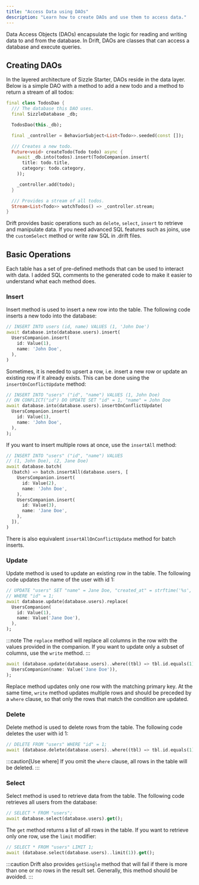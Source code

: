```yaml
---
title: "Access Data using DAOs"
description: "Learn how to create DAOs and use them to access data."
---
```


Data Access Objects (DAOs) encapsulate the logic for reading and writing data to and from the database.
In Drift, DAOs are classes that can access a database and execute queries.

## Creating DAOs

In the layered architecture of Sizzle Starter, DAOs reside in the data layer.
Below is a simple DAO with a method to add a new todo and a method to return a stream of all todos:

```dart
final class TodosDao {
  /// The database this DAO uses.
  final SizzleDatabase _db;

  TodosDao(this._db);

  final _controller = BehaviorSubject<List<Todo>>.seeded(const []);

  /// Creates a new todo.
  Future<void> createTodo(Todo todo) async {
    await _db.into(todos).insert(TodoCompanion.insert(
      title: todo.title,
      category: todo.category,
    ));

    _controller.add(todo);
  }

  /// Provides a stream of all todos.
  Stream<List<Todo>> watchTodos() => _controller.stream;
}
```

Drift provides basic operations such as `delete`, `select`, `insert` to retrieve and manipulate data.
If you need advanced SQL features such as joins, use the `customSelect` method or write raw SQL in .drift files.

## Basic Operations

Each table has a set of pre-defined methods that can be used to interact with data.
I added SQL comments to the generated code to make it easier to understand what each method does.

### Insert

Insert method is used to insert a new row into the table.
The following code inserts a new todo into the database:

```dart
// INSERT INTO users (id, name) VALUES (1, 'John Doe')
await database.into(database.users).insert(
  UsersCompanion.insert(
    id: Value(1),
    name: 'John Doe',
  ),
)
```

Sometimes, it is needed to upsert a row, i.e. insert a new row or update an existing row if it already exists.
This can be done using the `insertOnConflictUpdate` method:

```dart
// INSERT INTO "users" ("id", "name") VALUES (1, John Doe)
// ON CONFLICT("id") DO UPDATE SET "id" = 1, "name" = John Doe
await database.into(database.users).insertOnConflictUpdate(
  UsersCompanion.insert(
    id: Value(1),
    name: 'John Doe',
  ),
);
```

If you want to insert multiple rows at once, use the `insertAll` method:

```dart
// INSERT INTO "users" ("id", "name") VALUES 
// (1, John Doe), (2, Jane Doe)
await database.batch(
  (batch) => batch.insertAll(database.users, [
    UsersCompanion.insert(
      id: Value(2),
      name: 'John Doe',
    ),
    UsersCompanion.insert(
      id: Value(3),
      name: 'Jane Doe',
    ),
  ]),
)
```

There is also equivalent `insertAllOnConflictUpdate` method for batch inserts.

### Update

Update method is used to update an existing row in the table.
The following code updates the name of the user with id 1:

```dart
// UPDATE "users" SET "name" = Jane Doe, "created_at" = strftime('%s', 'now'), "updated_at" = strftime('%s', 'now')
// WHERE "id" = 1;
await database.update(database.users).replace(
  UsersCompanion(
    id: Value(1),
    name: Value('Jane Doe'),
  ),
);
```

:::note
The `replace` method will replace all columns in the row with the values provided in the companion.
If you want to update only a subset of columns, use the `write` method.
:::

```dart
await (database.update(database.users)..where((tbl) => tbl.id.equals(1))).write(
  UsersCompanion(name: Value('Jane Doe')),
);
```

Replace method updates only one row with the matching primary key.
At the same time, `write` method updates multiple rows and should be preceded by a `where` clause, so that only the rows that match the condition are updated.

### Delete

Delete method is used to delete rows from the table.
The following code deletes the user with id 1:

```dart
// DELETE FROM "users" WHERE "id" = 1;
await (database.delete(database.users)..where((tbl) => tbl.id.equals(1))).go();
```

:::caution[Use where]
If you omit the `where` clause, all rows in the table will be deleted.
:::

### Select

Select method is used to retrieve data from the table.
The following code retrieves all users from the database:

```dart
// SELECT * FROM "users";
await database.select(database.users).get();
```

The `get` method returns a list of all rows in the table.
If you want to retrieve only one row, use the `limit` modifier:

```dart
// SELECT * FROM "users" LIMIT 1;
await (database.select(database.users)..limit(1)).get();
```

:::caution
Drift also provides `getSingle` method that will fail if there is more than one or no rows in the result set.
Generally, this method should be avoided.
:::

